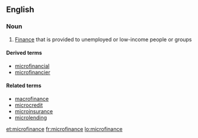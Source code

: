 ==English==

===Noun===
{{wikipedia}}
{{en-noun|-}}

#{{finance}} [[finance|Finance]] that is provided to unemployed or low-income people or groups

====Derived terms====
*[[microfinancial]]
*[[microfinancier]]

====Related terms====
*[[macrofinance]]
*[[microcredit]]
*[[microinsurance]]
*[[microlending]]

[[et:microfinance]]
[[fr:microfinance]]
[[lo:microfinance]]